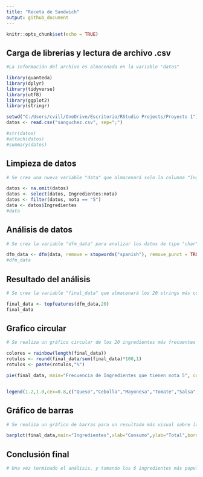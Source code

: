 ```yaml
---
title: "Receta de Sandwich"
output: github_document
---
```


```r
knitr::opts_chunk$set(echo = TRUE)
```

## Carga de librerías y lectura de archivo .csv

```r
#La información del archivo es almacenada en la variable "datos"

library(quanteda)
library(dplyr)
library(tidyverse)
library(utf8)
library(ggplot2)
library(stringr)

setwd("C:/Users/cvill/OneDrive/Escritorio/RStudio Projects/Proyecto 1")
datos <- read.csv("sanguchez.csv", sep=";")

#str(datos)
#attach(datos)
#summary(datos)
```

## Limpieza de datos

```r
# Se crea una nueva variable "data" que almacenará solo la columna "Ingredientes" de "datos" que exclusivamente tengan una nota igual a 5.

datos <- na.omit(datos)
datos <- select(datos, Ingredientes:nota)
datos <- filter(datos, nota == "5")
data <- datos$Ingredientes
#data
```

## Análisis de datos

```r
# Se crea la variable "dfm_data" para analizar los datos de tipo "char" de la variable "data". Esto es, separar los "strings" existentes y remover las puntuaciones y conectores

dfm_data <- dfm(data, remove = stopwords("spanish"), remove_punct = TRUE)
#dfm_data
```

## Resultado del análisis

```r
# Se crea la variable "final_data" que almacenará los 20 strings más comunes en "dfm_data" y la frecuencia obtenida por cada una de ellas 

final_data <- topfeatures(dfm_data,20)
final_data
```

## Grafico circular

```r
# Se realiza un gráfico circular de los 20 ingredientes más frecuentes para conocer el porcentaje de participación de cada uno 

colores = rainbow(length(final_data))
rotulos <- round(final_data/sum(final_data)*100,1)
rotulos <- paste(rotulos,"%")

pie(final_data, main="Frecuencia de Ingredientes que tienen nota 5", col=colores, labels=rotulos, cex=0.8)


legend(1.2,1.0,cex=0.8,c("Queso","Cebolla","Mayonesa","Tomate","Salsa","Pan","Tocino","Lechuga","Hamburguesa","Palta","Morada","Carne","Aji","Ajo","Caramelizada","Crema","Casera","Verdes","Mozzarella","Champiñones"), fill=colores)
```

## Gráfico de barras

```r
# Se realiza un gráfico de barras para un resultado más visual sobre la frecuencia que tiene cada uno de los ingredientes que consiguieron una nota 5

barplot(final_data,main="Ingredientes",xlab="Consumo",ylab="Total",border="blue",col=rainbow(5),beside=TRUE,density=c(5,10,15,20))
```
## Conclusión final

```r
# Una vez terminado el análisis, y tomando los 6 ingredientes más populares que obtienen 5 estrellas se llegó a la conclusión de que el queso, la cebolla, la mayonesa, el tomate, la salsa y el pan, son los que obtienen una alta probabilidad de que al lanzarse el mercado este nuevo sandwich, consiga una valoración de 5 estrellas.
```
